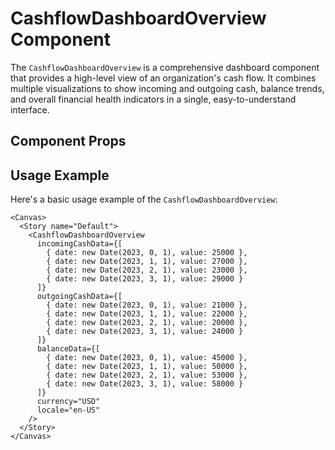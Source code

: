 

<Meta of={CashflowDashboardOverview} />

# CashflowDashboardOverview Component

The `CashflowDashboardOverview` is a comprehensive dashboard component that provides a high-level view of an organization's cash flow. It combines multiple visualizations to show incoming and outgoing cash, balance trends, and overall financial health indicators in a single, easy-to-understand interface.

## Component Props

<Canvas of={CashflowDashboardOverview} />

<Controls />

## Usage Example

Here's a basic usage example of the `CashflowDashboardOverview`:

```tsx
<Canvas>
  <Story name="Default">
    <CashflowDashboardOverview 
      incomingCashData={[
        { date: new Date(2023, 0, 1), value: 25000 },
        { date: new Date(2023, 1, 1), value: 27000 },
        { date: new Date(2023, 2, 1), value: 23000 },
        { date: new Date(2023, 3, 1), value: 29000 }
      ]}
      outgoingCashData={[
        { date: new Date(2023, 0, 1), value: 21000 },
        { date: new Date(2023, 1, 1), value: 22000 },
        { date: new Date(2023, 2, 1), value: 20000 },
        { date: new Date(2023, 3, 1), value: 24000 }
      ]}
      balanceData={[
        { date: new Date(2023, 0, 1), value: 45000 },
        { date: new Date(2023, 1, 1), value: 50000 },
        { date: new Date(2023, 2, 1), value: 53000 },
        { date: new Date(2023, 3, 1), value: 58000 }
      ]}
      currency="USD"
      locale="en-US"
    />
  </Story>
</Canvas>
``` 